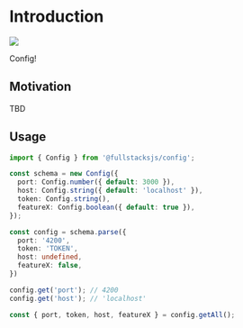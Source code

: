 # Introduction

<div className="flex justify-center my-20">
  <img className="w-full" src="thumbnail.png" />
</div>

Config!

## Motivation

TBD

## Usage

```typescript
import { Config } from '@fullstacksjs/config';

const schema = new Config({
  port: Config.number({ default: 3000 }),
  host: Config.string({ default: 'localhost' }),
  token: Config.string(),
  featureX: Config.boolean({ default: true }),
});

const config = schema.parse({
  port: '4200',
  token: 'TOKEN',
  host: undefined,
  featureX: false,
})

config.get('port'); // 4200
config.get('host'); // 'localhost'

const { port, token, host, featureX } = config.getAll();
```
